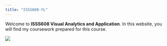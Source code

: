 ```yaml
---
title: "ISSS608-YL"
---
```


Welcome to **ISSS608 Visual Analytics and Application**. In this website, you will find my coursework prepared for this course.

![](images/clipboard-2029544285.png)
